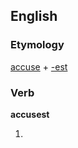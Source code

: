 ==English==

===Etymology===
[[accuse]] + [[-est]]

===Verb===
'''accusest'''

# {{archaic}} {{second-person singular of|[[accuse]]}}